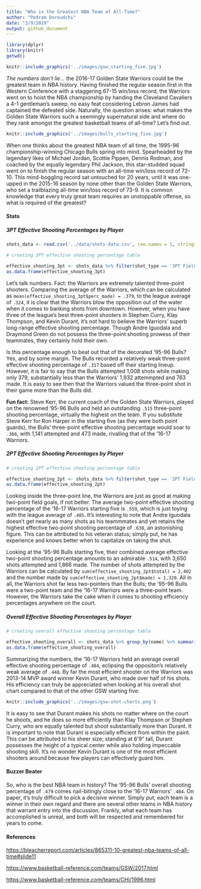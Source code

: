 ```yaml
---
title: "Who is the Greatest NBA Team of All-Time?"
author: "Pedram Doroudchi"
date: "3/9/2019"
output: github_document
---
```


```r
library(dplyr)
library(knitr)
getwd()
```

```r
knitr::include_graphics('../images/gsw_starting_five.jpg')
```

_The numbers don't lie..._ the 2016-17 Golden State Warriors could be the greatest team in NBA history. Having finished the regular season first in the Western Conference with a staggering 67-15 win/loss record, the Warriors went on to hoist the NBA championship by handing the Cleveland Cavaliers a 4-1 gentleman's sweep, no easy feat considering Lebron James had captained the defeated side. Naturally, the question arises: what makes the Golden State Warriors such a seemingly supernatural side and where do they rank amongst the greatest basketball teams of all-time? Let's find out.  

```r
knitr::include_graphics('../images/bulls_starting_five.jpg')
```

When one thinks about the greatest NBA team of all time, the 1995-96 championship-winning Chicago Bulls spring into mind. Spearheaded by the legendary likes of Michael Jordan, Scottie Pippen, Dennis Rodman, and coached by the equally legendary Phil Jackson, this star-studded squad went on to finish the regular season with an all-time win/loss record of 72-10. This mind-boggling record sat untouched for 20 years, until it was one-upped in the 2015-16 season by none other than the Golden State Warriors, who set a trailblazing all-time win/loss record of 73-9. It is common knowledge that every truly great team requires an unstoppable offense, so what is required of the greatest?

#### Stats

##### 3PT Effective Shooting Percentages by Player

```r

shots_data <- read.csv('../data/shots-data.csv', row.names = 1, stringsAsFactors = FALSE)

# creating 3PT effective shooting percentage table

effective_shooting_3pt <- shots_data %>% filter(shot_type == '3PT Field Goal') %>% group_by(name) %>% summarize(total = sum(shot_type == shot_type), made = sum(shot_made_flag == 'shot_yes'), perc_made = made / total) %>% arrange(desc(perc_made))
as.data.frame(effective_shooting_3pt)
```

Let's talk numbers. Fact: the Warriors are extremely talented three-point shooters. Comparing the average of the Warriors, which can be calculated as `mean(effective_shooting_3pt$perc_made) = .379`, to the league average of `.324`, it is clear that the Warriors blow the opposition out of the water when it comes to banking shots from downtown. However, when you have three of the league's best three-point shooters in Stephen Curry, Klay Thompson, and Kevin Durant, it's not hard to believe the Warriors' superb long-range effective shooting percentage. Though Andre Iguodala and Draymond Green do not possess the three-point shooting prowess of their teammates, they certainly hold their own.  

Is this percentage enough to beat out that of the decorated '95-96 Bulls? Yes, and by some margin. The Bulls recorded a relatively weak three-point effective shooting percentage of `.317` based off their starting lineup. However, it is fair to say that the Bulls attempted 1,008 shots while making only 379, substantially less than the Warriors' 1,932 attemmpted and 763 made. It is easy to see then that the Warriors valued the three-point shot in their game more than the Bulls did.  

**Fun fact:** Steve Kerr, the current coach of the Golden State Warriors, played on the renowned '95-96 Bulls and held an outstanding `.515` three-point shooting percentage, virtually the highest on the team. If you substitute Steve Kerr for Ron Harper in the starting five (as they were both point guards), the Bulls' three-point effective shooting percentage would soar to `.366`, with 1,141 attempted and 473 made, rivalling that of the '16-17 Warriors.

##### 2PT Effective Shooting Percentages by Player

```r

# creating 2PT effective shooting percentage table

effective_shooting_2pt <- shots_data %>% filter(shot_type == '2PT Field Goal') %>% group_by(name) %>% summarize(total = sum(shot_type == shot_type), made = sum(shot_made_flag == 'shot_yes'), perc_made = made / total) %>% arrange(desc(perc_made))
as.data.frame(effective_shooting_2pt)
```

Looking inside the three-point line, the Warriors are just as good at making two-point field goals, if not better. The average two-point effective shooting percentage of the '16-17 Warriors starting five is `.559`, which is just toying with the league average of `.485`. It's interesting to note that Andre Iguodala doesn't get nearly as many shots as his teammmates and yet retains the highest effective two-point shooting percentage of `.638`, an astonishing figure. This can be attributed to his veteran status; simply put, he has experience and knows better when to capitalize on taking the shot.  

Looking at the '95-96 Bulls starting five, their combined average effective two-point shooting percentage amounts to an admirable `.514`, with 3,650 shots attempted and 1,866 made. The number of shots attempted by the Warriors can be calculated by `sum(effective_shooting_2pt$total) = 2,402` and the number made by `sum(effective_shooting_2pt$made) = 1,328`. All in all, the Warriors shot far less two-pointers than the Bulls; the '95-96 Bulls were a two-point team and the '16-17 Warriors were a three-point team. However, the Warriors take the cake when it comes to shooting efficiency percentages anywhere on the court.  

##### Overall Effective Shooting Percentages by Player

```r

# creating overall effective shooting percentage table

effective_shooting_overall <- shots_data %>% group_by(name) %>% summarize(total = sum(shot_type == shot_type), made = sum(shot_made_flag == 'shot_yes'), perc_made = made / total) %>% arrange(desc(perc_made))
as.data.frame(effective_shooting_overall)
```

Summarizing the numbers, the '16-17 Warriors held an average overall effective shooting percentage of `.484`, eclipsing the oppositon's relatively weak average of `.448`. By far the most efficient shooter on the Warriors was 2013-14 MVP award winner Kevin Durant, who made over half of his shots. His efficiency can truly be appreciated when looking at his overall shot chart compared to that of the other GSW starting five:    

```r
knitr::include_graphics('../images/gsw-shot-charts.png')
```

It is easy to see that Durant makes his shots no matter where on the court he shoots, and he does so more efficiently than Klay Thompson or Stephen Curry, who are equally talented but shoot substantially more than Durant. It is important to note that Durant is especially efficient from within the paint. This can be attributed to his sheer size; standing at 6'9" tall, Durant possesses the height of a typical center while also holding impeccable shooting skill. It's no wonder Kevin Durant is one of the most efficient shooters around because few players can effectively guard him.    

#### Buzzer Beater

So, who is the best NBA team in history? The '95-96 Bulls' overall shooting percentage of `.479` comes nail-bitingly close to the '16-17 Warriors' `.484`. On paper, it's truly difficult to pick a decisive winner. Simply put, each team is a winner in their own regard and there are several other teams in NBA history that warrant entry into the discussion. Frankly, what each team has accomplished is unreal, and both will be respected and remembered for years to come.  

#### References

[https://bleacherreport.com/articles/865311-10-greatest-nba-teams-of-all-time#slide11](https://bleacherreport.com/articles/865311-10-greatest-nba-teams-of-all-time#slide11)  

[https://www.basketball-reference.com/teams/GSW/2017.html](https://www.basketball-reference.com/teams/GSW/2017.html)  

[https://www.basketball-reference.com/teams/CHI/1996.html](https://www.basketball-reference.com/teams/CHI/1996.html)  







